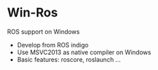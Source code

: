 = Win-Ros =

ROS support on Windows

* Develop from ROS indigo
* Use MSVC2013 as native compiler on Windows
* Basic features: roscore, roslaunch ...
